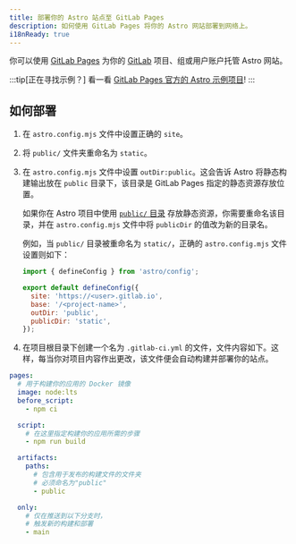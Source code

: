 ```yaml
---
title: 部署你的 Astro 站点至 GitLab Pages
description: 如何使用 GitLab Pages 将你的 Astro 网站部署到网络上。
i18nReady: true
---
```


你可以使用 [GitLab Pages](https://pages.gitlab.io/) 为你的 [GitLab](https://about.gitlab.com/) 项目、组或用户账户托管 Astro 网站。

:::tip[正在寻找示例？]
看一看 [GitLab Pages 官方的 Astro 示例项目](https://gitlab.com/pages/astro)!
:::

## 如何部署

1. 在 `astro.config.mjs` 文件中设置正确的 `site`。
2. 将 `public/` 文件夹重命名为 `static`。
3. 在 `astro.config.mjs` 文件中设置 `outDir:public`。这会告诉 Astro 将静态构建输出放在 `public` 目录下，该目录是 GitLab Pages 指定的静态资源存放位置。

   如果你在 Astro 项目中使用 [`public/` 目录](/zh-cn/core-concepts/project-structure/#public) 存放静态资源，你需要重命名该目录，并在 `astro.config.mjs` 文件中将 `publicDir` 的值改为新的目录名。

   例如，当 `public/` 目录被重命名为 `static/`，正确的 `astro.config.mjs` 文件设置则如下：

   ```js
   import { defineConfig } from 'astro/config';
   
   export default defineConfig({
     site: 'https://<user>.gitlab.io',
     base: '/<project-name>',
     outDir: 'public',
     publicDir: 'static',
   });
   ```

4. 在项目根目录下创建一个名为 `.gitlab-ci.yml` 的文件，文件内容如下。这样，每当你对项目内容作出更改，该文件便会自动构建并部署你的站点。

  ```yaml
  pages:
    # 用于构建你的应用的 Docker 镜像
    image: node:lts
    before_script:
      - npm ci

    script:
      # 在这里指定构建你的应用所需的步骤
      - npm run build

    artifacts:
      paths:
        # 包含用于发布的构建文件的文件夹
        # 必须命名为"public"
        - public

    only:
      # 仅在推送到以下分支时，
      # 触发新的构建和部署
      - main
  ```
